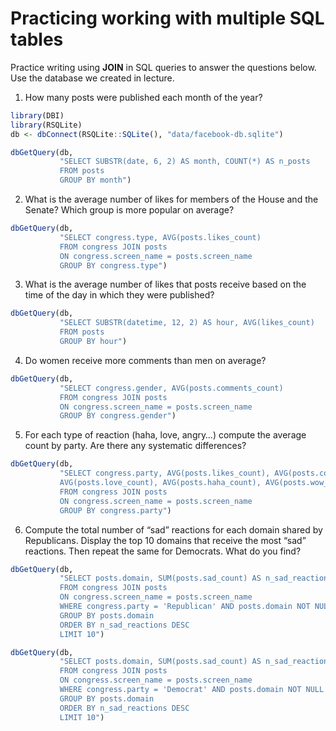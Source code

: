 # Practicing working with multiple SQL tables

Practice writing using **JOIN** in SQL queries to answer the questions below. Use the database we created in lecture.

1. How many posts were published each month of the year?

```r
library(DBI)
library(RSQLite)
db <- dbConnect(RSQLite::SQLite(), "data/facebook-db.sqlite")

dbGetQuery(db, 
           "SELECT SUBSTR(date, 6, 2) AS month, COUNT(*) AS n_posts
           FROM posts 
           GROUP BY month")

```


2. What is the average number of likes for members of the House and the Senate? Which group is more popular on average?

```r
dbGetQuery(db,
           "SELECT congress.type, AVG(posts.likes_count) 
           FROM congress JOIN posts
           ON congress.screen_name = posts.screen_name
           GROUP BY congress.type")
```

3. What is the average number of likes that posts receive based on the time of the day in which they were published?

```r
dbGetQuery(db,
           "SELECT SUBSTR(datetime, 12, 2) AS hour, AVG(likes_count)
           FROM posts 
           GROUP BY hour")

```

4. Do women receive more comments than men on average?

```r
dbGetQuery(db,
           "SELECT congress.gender, AVG(posts.comments_count)
           FROM congress JOIN posts
           ON congress.screen_name = posts.screen_name
           GROUP BY congress.gender")
```

5. For each type of reaction (haha, love, angry...) compute the average count by party. Are there any systematic differences?

```r
dbGetQuery(db,
           "SELECT congress.party, AVG(posts.likes_count), AVG(posts.comments_count), AVG(posts.shares_count),
           AVG(posts.love_count), AVG(posts.haha_count), AVG(posts.wow_count), AVG(posts.sad_count), AVG(posts.angry_count)
           FROM congress JOIN posts
           ON congress.screen_name = posts.screen_name
           GROUP BY congress.party")
```

6. Compute the total number of "sad" reactions for each domain shared by Republicans. Display the top 10 domains that receive the most "sad" reactions. Then repeat the same for Democrats. What do you find?

```r
dbGetQuery(db,
           "SELECT posts.domain, SUM(posts.sad_count) AS n_sad_reactions
           FROM congress JOIN posts
           ON congress.screen_name = posts.screen_name
           WHERE congress.party = 'Republican' AND posts.domain NOT NULL
           GROUP BY posts.domain
           ORDER BY n_sad_reactions DESC
           LIMIT 10")

dbGetQuery(db,
           "SELECT posts.domain, SUM(posts.sad_count) AS n_sad_reactions
           FROM congress JOIN posts
           ON congress.screen_name = posts.screen_name
           WHERE congress.party = 'Democrat' AND posts.domain NOT NULL
           GROUP BY posts.domain
           ORDER BY n_sad_reactions DESC
           LIMIT 10")
```






